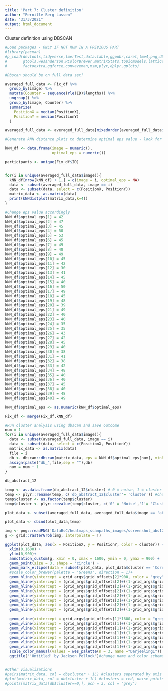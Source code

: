 ```yaml
---
title: 'Part 7: Cluster definition'
author: "Pernille Berg Lassen"
date: "31/3/2021"
output: html_document
---
```


Cluster definition using DBSCAN

```r
#Load packages - ONLY IF NOT RUN IN A PREVIOUS PART
#library(pacman)
#p_load(devtools,tidyverse,lmerTest,data.table,ggpubr,caret,lme4,png,dbscan,
#       gtools,wesanderson,RColorBrewer,matrixStats,topicmodels,lattice,
#       factoextra,ggforce,convaveman,msm,plyr,dplyr,gplots)
```

```r
#Dbscan should be on full data set?

averaged_full_data <- Fix_df %>%
  group_by(image) %>%
  mutate(Counter = sequence(rle(ID)$lengths)) %>%
  ungroup() %>%
  group_by(image, Counter) %>%
  summarize(
    PositionX = median(PositionX),
    PositionY = median(PositionY)
  )

averaged_full_data <- averaged_full_data[mixedorder(averaged_full_data$image),]

#Generate kNN distance plots to determine optimal eps value - look for where the data changes significantly

kNN_df <- data.frame(image = numeric(),
                     optimal_eps = numeric())

participants <- unique(Fix_df$ID)


for(i in unique(averaged_full_data$image)){
  kNN_df[nrow(kNN_df) + 1,] = c(image = i, optimal_eps = NA)
  data <- subset(averaged_full_data, image == i)
  data <- subset(data, select = c(PositionX, PositionY))
  matrix_data <- as.matrix(data)
  print(kNNdistplot(matrix_data,k=4))
}

#Change eps value accordingly
kNN_df$optimal_eps[1] = 42
kNN_df$optimal_eps[2] = 47
kNN_df$optimal_eps[3] = 45
kNN_df$optimal_eps[4] = 50
kNN_df$optimal_eps[5] = 53
kNN_df$optimal_eps[6] = 45
kNN_df$optimal_eps[7] = 49
kNN_df$optimal_eps[8] = 48
kNN_df$optimal_eps[9] = 49
kNN_df$optimal_eps[10] = 45
kNN_df$optimal_eps[11] = 42
kNN_df$optimal_eps[12] = 30
kNN_df$optimal_eps[13] = 41
kNN_df$optimal_eps[14] = 45
kNN_df$optimal_eps[15] = 40
kNN_df$optimal_eps[16] = 50
kNN_df$optimal_eps[17] = 49
kNN_df$optimal_eps[18] = 45
kNN_df$optimal_eps[19] = 48
kNN_df$optimal_eps[20] = 39
kNN_df$optimal_eps[21] = 49
kNN_df$optimal_eps[22] = 40
kNN_df$optimal_eps[23] = 40
kNN_df$optimal_eps[24] = 35
kNN_df$optimal_eps[25] = 35
kNN_df$optimal_eps[26] = 43
kNN_df$optimal_eps[27] = 42
kNN_df$optimal_eps[28] = 45
kNN_df$optimal_eps[29] = 40
kNN_df$optimal_eps[30] = 38
kNN_df$optimal_eps[31] = 41
kNN_df$optimal_eps[32] = 38
kNN_df$optimal_eps[33] = 42
kNN_df$optimal_eps[34] = 48
kNN_df$optimal_eps[35] = 40
kNN_df$optimal_eps[36] = 40
kNN_df$optimal_eps[37] = 45
kNN_df$optimal_eps[38] = 40
kNN_df$optimal_eps[39] = 48
kNN_df$optimal_eps[40] = 49

kNN_df$optimal_eps <- as.numeric(kNN_df$optimal_eps)

Fix_df <- merge(Fix_df,kNN_df)

#Run cluster analysis using dbscan and save outcome
num = 1
for(i in unique(averaged_full_data$image)){
  data <- subset(averaged_full_data, image == i)
  data <- subset(data, select = c(PositionX, PositionY))
  matrix_data <- as.matrix(data)
  file = i
  db <- dbscan::dbscan(matrix_data, eps = kNN_df$optimal_eps[num], minPts = 3, borderPoints = FALSE)
  assign(paste("db_",file,sep = ""),db)
  num = num + 1
}

db_abstract_12

temp <- as.data.frame(db_abstract_12$cluster) # 0 = noise, 1 = cluster - change db results accordingly
temp <- plyr::rename(temp, c('db_abstract_12$cluster'= 'cluster')) #change db results accrodingly
temp$cluster <- as.factor(temp$cluster)
temp$cluster <- plyr::revalue(temp$cluster, c('0' = 'Noise','1'= 'Cluster_1', '2'='Cluster_2'))

plot_data <- subset(averaged_full_data, averaged_full_data$image == 'abstract_12', select = c(PositionX,PositionY)) #change data subset accordingly

plot_data <- cbind(plot_data,temp)

img <- png::readPNG('DataBsC/heatmaps_scanpaths_images/screenshot_abs12_newbg.png') #change png accordingly
g <- grid::rasterGrob(img, interpolate = T)

ggplot(plot_data, aes(x = PositionX, y = PositionY, color = cluster)) +
  xlim(0,1600) +
  ylim(0,900)+ 
  annotation_custom(g, xmin = 0, xmax = 1600, ymin = 0, ymax = 900) +
  geom_point(size = 3, shape = 'circle') +
  geom_mark_ellipse(data = subset(plot_data, plot_data$cluster == 'Core'),expand=0,aes(fill=cluster), show.legend = F)+
  #scale_color_brewer(palette = 'Greens', direction = 1)+
  geom_hline(yintercept = grid_args$grid_offsets[2]*900, color = "grey")+
  geom_hline(yintercept = (grid_args$grid_offsets[2]+((1-grid_args$grid_offset[2]-grid_args$grid_offsets[2])/grid_args$num_cols)*1)*900, color = "grey")+
  geom_hline(yintercept = (grid_args$grid_offsets[2]+((1-grid_args$grid_offset[2]-grid_args$grid_offsets[2])/grid_args$num_cols)*2)*900, color = "grey")+
  geom_hline(yintercept = (grid_args$grid_offsets[2]+((1-grid_args$grid_offset[2]-grid_args$grid_offsets[2])/grid_args$num_cols)*3)*900, color = "grey")+
  geom_hline(yintercept = (grid_args$grid_offsets[2]+((1-grid_args$grid_offset[2]-grid_args$grid_offsets[2])/grid_args$num_cols)*3)*900, color = "grey")+
  geom_hline(yintercept = (grid_args$grid_offsets[2]+((1-grid_args$grid_offset[2]-grid_args$grid_offsets[2])/grid_args$num_cols)*4)*900, color = "grey")+
  geom_hline(yintercept = (grid_args$grid_offsets[2]+((1-grid_args$grid_offset[2]-grid_args$grid_offsets[2])/grid_args$num_cols)*5)*900, color = "grey")+
  geom_hline(yintercept = (grid_args$grid_offsets[2]+((1-grid_args$grid_offset[2]-grid_args$grid_offsets[2])/grid_args$num_cols)*6)*900, color = "grey")+
  
  geom_vline(xintercept = grid_args$grid_offsets[1]*1600, color = "grey")+
  geom_vline(xintercept = (grid_args$grid_offsets[1]+((1-grid_args$grid_offset[1]-grid_args$grid_offsets[1])/grid_args$num_cols)*1)*1600, color = "grey")+
  geom_vline(xintercept = (grid_args$grid_offsets[1]+((1-grid_args$grid_offset[1]-grid_args$grid_offsets[1])/grid_args$num_cols)*2)*1600, color = "grey")+
  geom_vline(xintercept = (grid_args$grid_offsets[1]+((1-grid_args$grid_offset[1]-grid_args$grid_offsets[1])/grid_args$num_cols)*3)*1600, color = "grey")+
  geom_vline(xintercept = (grid_args$grid_offsets[1]+((1-grid_args$grid_offset[1]-grid_args$grid_offsets[1])/grid_args$num_cols)*4)*1600, color = "grey")+
  geom_vline(xintercept = (grid_args$grid_offsets[1]+((1-grid_args$grid_offset[1]-grid_args$grid_offsets[1])/grid_args$num_cols)*5)*1600, color = "grey")+
  geom_vline(xintercept = (grid_args$grid_offsets[1]+((1-grid_args$grid_offset[1]-grid_args$grid_offsets[1])/grid_args$num_cols)*6)*1600, color = "grey")+
  scale_color_manual(values = wes_palette(n = 3, name ="Darjeeling1")) +
  ggtitle("'Untitled' by Jackson Pollock")#change name and color scheme accordingly


#Other visualizations
#pairs(matrix_data, col = db$cluster + 1L) #clusters seperated by axis
#plot(matrix_data, col = db$cluster + 1L) #clusters = red, noise points = black
#points(matrix_data[db$cluster==0,], pch = 3, col = "grey")
```